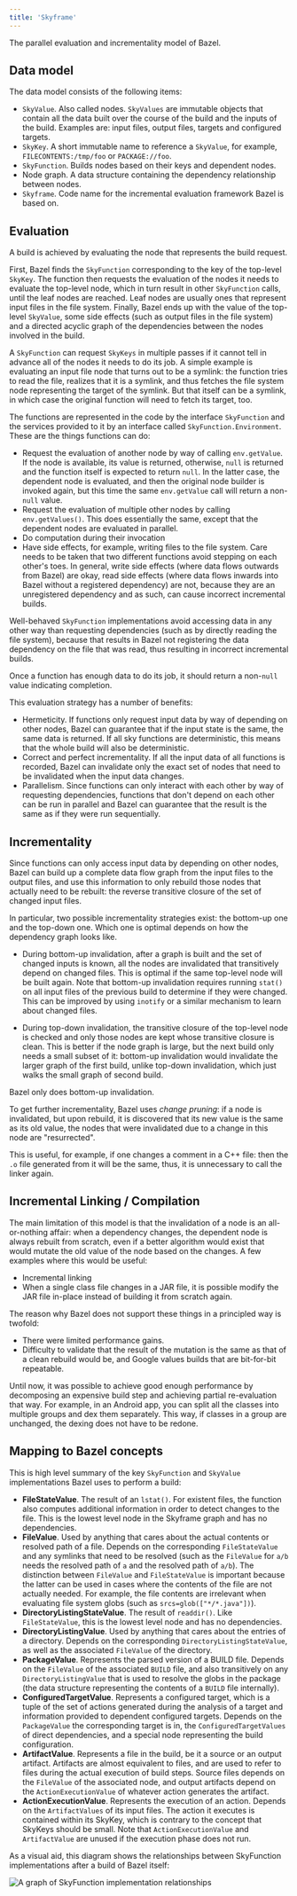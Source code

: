 ```yaml
---
title: 'Skyframe'
---
```


The parallel evaluation and incrementality model of Bazel.

## Data model

The data model consists of the following items:

*   `SkyValue`. Also called nodes. `SkyValues` are immutable objects that
    contain all the data built over the course of the build and the inputs of
    the build. Examples are: input files, output files, targets and configured
    targets.
*   `SkyKey`. A short immutable name to reference a `SkyValue`, for example,
    `FILECONTENTS:/tmp/foo` or `PACKAGE://foo`.
*   `SkyFunction`. Builds nodes based on their keys and dependent nodes.
*   Node graph. A data structure containing the dependency relationship between
    nodes.
*   `Skyframe`. Code name for the incremental evaluation framework Bazel is
    based on.

## Evaluation

A build is achieved by evaluating the node that represents the build request.

First, Bazel finds the `SkyFunction` corresponding to the key of the top-level
`SkyKey`. The function then requests the evaluation of the nodes it needs to
evaluate the top-level node, which in turn result in other `SkyFunction` calls,
until the leaf nodes are reached. Leaf nodes are usually ones that represent
input files in the file system. Finally, Bazel ends up with the value of the
top-level `SkyValue`, some side effects (such as output files in the file
system) and a directed acyclic graph of the dependencies between the nodes
involved in the build.

A `SkyFunction` can request `SkyKeys` in multiple passes if it cannot tell in
advance all of the nodes it needs to do its job. A simple example is evaluating
an input file node that turns out to be a symlink: the function tries to read
the file, realizes that it is a symlink, and thus fetches the file system node
representing the target of the symlink. But that itself can be a symlink, in
which case the original function will need to fetch its target, too.

The functions are represented in the code by the interface `SkyFunction` and the
services provided to it by an interface called `SkyFunction.Environment`. These
are the things functions can do:

*   Request the evaluation of another node by way of calling `env.getValue`. If
    the node is available, its value is returned, otherwise, `null` is returned
    and the function itself is expected to return `null`. In the latter case,
    the dependent node is evaluated, and then the original node builder is
    invoked again, but this time the same `env.getValue` call will return a
    non-`null` value.
*   Request the evaluation of multiple other nodes by calling `env.getValues()`.
    This does essentially the same, except that the dependent nodes are
    evaluated in parallel.
*   Do computation during their invocation
*   Have side effects, for example, writing files to the file system. Care needs
    to be taken that two different functions avoid stepping on each other's
    toes. In general, write side effects (where data flows outwards from Bazel)
    are okay, read side effects (where data flows inwards into Bazel without a
    registered dependency) are not, because they are an unregistered dependency
    and as such, can cause incorrect incremental builds.

Well-behaved `SkyFunction` implementations avoid accessing data in any other way
than requesting dependencies (such as by directly reading the file system),
because that results in Bazel not registering the data dependency on the file
that was read, thus resulting in incorrect incremental builds.

Once a function has enough data to do its job, it should return a non-`null`
value indicating completion.

This evaluation strategy has a number of benefits:

*   Hermeticity. If functions only request input data by way of depending on
    other nodes, Bazel can guarantee that if the input state is the same, the
    same data is returned. If all sky functions are deterministic, this means
    that the whole build will also be deterministic.
*   Correct and perfect incrementality. If all the input data of all functions
    is recorded, Bazel can invalidate only the exact set of nodes that need to
    be invalidated when the input data changes.
*   Parallelism. Since functions can only interact with each other by way of
    requesting dependencies, functions that don't depend on each other can be
    run in parallel and Bazel can guarantee that the result is the same as if
    they were run sequentially.

## Incrementality

Since functions can only access input data by depending on other nodes, Bazel
can build up a complete data flow graph from the input files to the output
files, and use this information to only rebuild those nodes that actually need
to be rebuilt: the reverse transitive closure of the set of changed input files.

In particular, two possible incrementality strategies exist: the bottom-up one
and the top-down one. Which one is optimal depends on how the dependency graph
looks like.

*   During bottom-up invalidation, after a graph is built and the set of changed
    inputs is known, all the nodes are invalidated that transitively depend on
    changed files. This is optimal if the same top-level node will be built
    again. Note that bottom-up invalidation requires running `stat()` on all
    input files of the previous build to determine if they were changed. This
    can be improved by using `inotify` or a similar mechanism to learn about
    changed files.

*   During top-down invalidation, the transitive closure of the top-level node
    is checked and only those nodes are kept whose transitive closure is clean.
    This is better if the node graph is large, but the next build only needs a
    small subset of it: bottom-up invalidation would invalidate the larger graph
    of the first build, unlike top-down invalidation, which just walks the small
    graph of second build.

Bazel only does bottom-up invalidation.

To get further incrementality, Bazel uses _change pruning_: if a node is
invalidated, but upon rebuild, it is discovered that its new value is the same
as its old value, the nodes that were invalidated due to a change in this node
are "resurrected".

This is useful, for example, if one changes a comment in a C++ file: then the
`.o` file generated from it will be the same, thus, it is unnecessary to call
the linker again.

## Incremental Linking / Compilation

The main limitation of this model is that the invalidation of a node is an
all-or-nothing affair: when a dependency changes, the dependent node is always
rebuilt from scratch, even if a better algorithm would exist that would mutate
the old value of the node based on the changes. A few examples where this would
be useful:

*   Incremental linking
*   When a single class file changes in a JAR file, it is possible
    modify the JAR file in-place instead of building it from scratch again.

The reason why Bazel does not support these things in a principled way
is twofold:

*   There were limited performance gains.
*   Difficulty to validate that the result of the mutation is the same as that
    of a clean rebuild would be, and Google values builds that are bit-for-bit
    repeatable.

Until now, it was possible to achieve good enough performance by decomposing an
expensive build step and achieving partial re-evaluation that way. For example,
in an Android app, you can split all the classes into multiple groups and dex
them separately. This way, if classes in a group are unchanged, the dexing does
not have to be redone.

## Mapping to Bazel concepts

This is high level summary of the key `SkyFunction` and `SkyValue`
implementations Bazel uses to perform a build:

*   **FileStateValue**. The result of an `lstat()`. For existent files, the
    function also computes additional information in order to detect changes to
    the file. This is the lowest level node in the Skyframe graph and has no
    dependencies.
*   **FileValue**. Used by anything that cares about the actual contents or
    resolved path of a file. Depends on the corresponding `FileStateValue` and
    any symlinks that need to be resolved (such as the `FileValue` for `a/b`
    needs the resolved path of `a` and the resolved path of `a/b`). The
    distinction between `FileValue` and `FileStateValue` is important because
    the latter can be used in cases where the contents of the file are not
    actually needed. For example, the file contents are irrelevant when
    evaluating file system globs (such as `srcs=glob(["*/*.java"])`).
*   **DirectoryListingStateValue**. The result of `readdir()`. Like
    `FileStateValue`, this is the lowest level node and has no dependencies.
*   **DirectoryListingValue**. Used by anything that cares about the entries of
    a directory. Depends on the corresponding `DirectoryListingStateValue`, as
    well as the associated `FileValue` of the directory.
*   **PackageValue**. Represents the parsed version of a BUILD file. Depends on
    the `FileValue` of the associated `BUILD` file, and also transitively on any
    `DirectoryListingValue` that is used to resolve the globs in the package
    (the data structure representing the contents of a `BUILD` file internally).
*   **ConfiguredTargetValue**. Represents a configured target, which is a tuple
    of the set of actions generated during the analysis of a target and
    information provided to dependent configured targets. Depends on the
    `PackageValue` the corresponding target is in, the `ConfiguredTargetValues`
    of direct dependencies, and a special node representing the build
    configuration.
*   **ArtifactValue**. Represents a file in the build, be it a source or an
    output artifact. Artifacts are almost equivalent to files, and are used to
    refer to files during the actual execution of build steps. Source files
    depends on the `FileValue` of the associated node, and output artifacts
    depend on the `ActionExecutionValue` of whatever action generates the
    artifact.
*   **ActionExecutionValue**. Represents the execution of an action. Depends on
    the `ArtifactValues` of its input files. The action it executes is contained
    within its SkyKey, which is contrary to the concept that SkyKeys should be
    small. Note that `ActionExecutionValue` and `ArtifactValue` are unused if
    the execution phase does not run.

As a visual aid, this diagram shows the relationships between
SkyFunction implementations after a build of Bazel itself:

![A graph of SkyFunction implementation relationships](/versions/8.4.0/reference/skyframe.png)